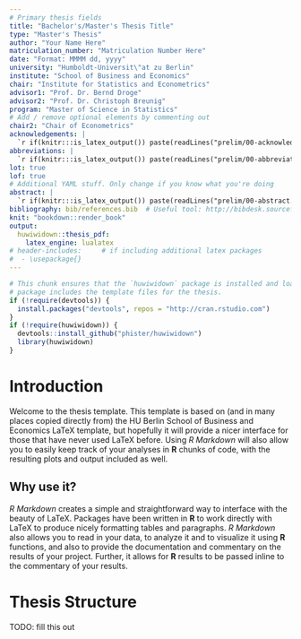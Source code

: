 ```yaml
---
# Primary thesis fields
title: "Bachelor's/Master's Thesis Title"
type: "Master's Thesis"
author: "Your Name Here"
matriculation_number: "Matriculation Number Here"
date: "Format: MMMM dd, yyyy"
university: "Humboldt-Universit\"at zu Berlin"
institute: "School of Business and Economics" 
chair: "Institute for Statistics and Econometrics"
advisor1: "Prof. Dr. Bernd Droge"
advisor2: "Prof. Dr. Christoph Breunig"            
program: "Master of Science in Statistics"
# Add / remove optional elements by commenting out
chair2: "Chair of Econometrics"
acknowledgements: |  
  `r if(knitr:::is_latex_output()) paste(readLines("prelim/00-acknowledgements.Rmd"), collapse = '\n  ')`
abbreviations: |  
  `r if(knitr:::is_latex_output()) paste(readLines("prelim/00-abbreviations.Rmd"), collapse = '\n  ')`
lot: true
lof: true
# Additional YAML stuff. Only change if you know what you're doing
abstract: |  
  `r if(knitr:::is_latex_output()) paste(readLines("prelim/00-abstract.Rmd"), collapse = '\n  ')`
bibliography: bib/references.bib  # Useful tool: http://bibdesk.sourceforge.net/
knit: "bookdown::render_book"
output: 
  huwiwidown::thesis_pdf:
    latex_engine: lualatex
# header-includes:     # if including additional latex packages
#  - \usepackage{}  
---
```


<!--
Above is the YAML (YAML Ain't Markup Language) header that includes a lot of
metadata used to produce the document.  Be careful with spacing in this header!
If you'd like to include a comment that won't be produced in your resulting file
enclose it in a block like this.
-->

<!--
If you receive a duplicate label error after knitting, make sure to delete the
index.Rmd file and then knit again.
-->

```r
# This chunk ensures that the `huwiwidown` package is installed and loaded. This
# package includes the template files for the thesis.
if (!require(devtools)) {
  install.packages("devtools", repos = "http://cran.rstudio.com")
}
if (!require(huwiwidown)) {
  devtools::install_github("phister/huwiwidown")
  library(huwiwidown)
}
```

<!-- 
The {.unnumbered} option here means that the introduction will be "Section  0."
You can also use {-} for no numbers on section. 
-->

# Introduction {-}

Welcome to the thesis template. This template is based on (and in many places 
copied directly from) the HU Berlin School of Business and Economics LaTeX 
template, but hopefully it will provide a nicer interface for those that have
never used LaTeX before. Using _R Markdown_ will also allow you to easily keep
track of your analyses in **R** chunks of code, with the resulting plots and
output included as well.

## Why use it?

_R Markdown_ creates a simple and straightforward way to interface with the
beauty of LaTeX. Packages have been written in **R** to work directly with LaTeX
to produce nicely formatting tables and paragraphs. _R Markdown_ also allows you
to read in your data, to analyze it and to visualize it using **R** functions,
and also to provide the documentation and commentary on the results of your
project. Further, it allows for **R** results to be passed inline to the
commentary of your results.

# Thesis Structure {-}

TODO: fill this out

<!-- 
The $body$ starts here!
-->